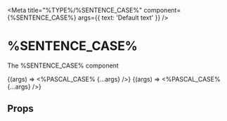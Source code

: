 
<Meta
  title="%TYPE%/%SENTENCE_CASE%"
  component={%SENTENCE_CASE%}
  args={{
    text: 'Default text'
  }}
/>

# %SENTENCE_CASE%

The %SENTENCE_CASE% component

<Canvas withSource="open">
  <Story name="Default">
    {(args) => <%PASCAL_CASE% {...args} />}
  </Story>
   <Story
    name="Alternate Text"
    args={{
      text: 'Alternate Text'
    }}
  >
    {(args) => <%PASCAL_CASE% {...args} />}
  </Story>
</Canvas>

## Props

<ArgsTable of={%PASCAL_CASE%} />
